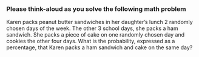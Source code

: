 ### Please think-aloud as you solve the following math problem

Karen packs peanut butter sandwiches in her daughter's lunch 2 randomly chosen days of the week. The other 3 school days, she packs a ham sandwich. She packs a piece of cake on one randomly chosen day and cookies the other four days. What is the probability, expressed as a percentage, that Karen packs a ham sandwich and cake on the same day?
